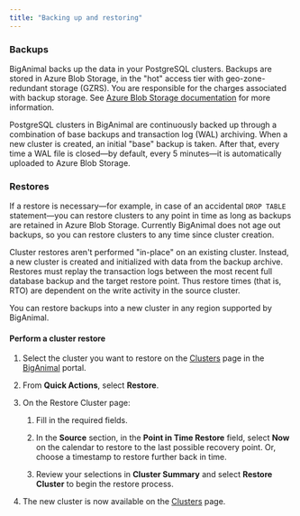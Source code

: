 ```yaml
---
title: "Backing up and restoring"
---
```


### Backups

BigAnimal backs up the data in your PostgreSQL clusters. Backups are stored in Azure Blob Storage, in the "hot" access tier with geo-zone-redundant storage (GZRS). You are responsible for the charges associated with backup storage. See [Azure Blob Storage documentation](https://docs.microsoft.com/en-us/azure/storage/blobs/) for more information.

PostgreSQL clusters in BigAnimal are continuously backed up through a combination of base backups and transaction log (WAL) archiving. When a new cluster is created, an initial "base" backup is taken. After that, every time a WAL file is closed—by default, every 5 minutes—it is automatically uploaded to Azure Blob Storage.

### Restores

If a restore is necessary—for example, in case of an accidental `DROP TABLE` statement—you can restore clusters to any point in time as long as backups are retained in Azure Blob Storage. Currently BigAnimal does not age out backups, so you can restore clusters to any time since cluster creation.

Cluster restores aren't performed "in-place" on an existing cluster. Instead, a new cluster is created and initialized with data from the backup archive. Restores must replay the transaction logs between the most recent full database backup and the target restore point. Thus restore times (that is, RTO) are dependent on the write activity in the source cluster.

You can restore backups into a new cluster in any region supported by BigAnimal.

#### Perform a cluster restore

1. Select the cluster you want to restore on the [Clusters](https://portal.biganimal.com/clusters) page in the [BigAnimal](https://portal.biganimal.com) portal. 

2. From **Quick Actions**, select **Restore**.

2. On the Restore Cluster page: 

    1. Fill in the required fields.

    3. In the **Source** section, in the **Point in Time Restore** field, select **Now** on the calendar to restore to the last possible recovery point. Or, choose a timestamp to restore further back in time. 

    4. Review your selections in **Cluster Summary** and select **Restore Cluster** to begin the restore process.  

5. The new cluster is now available on the [Clusters](https://portal.biganimal.com/clusters) page.


